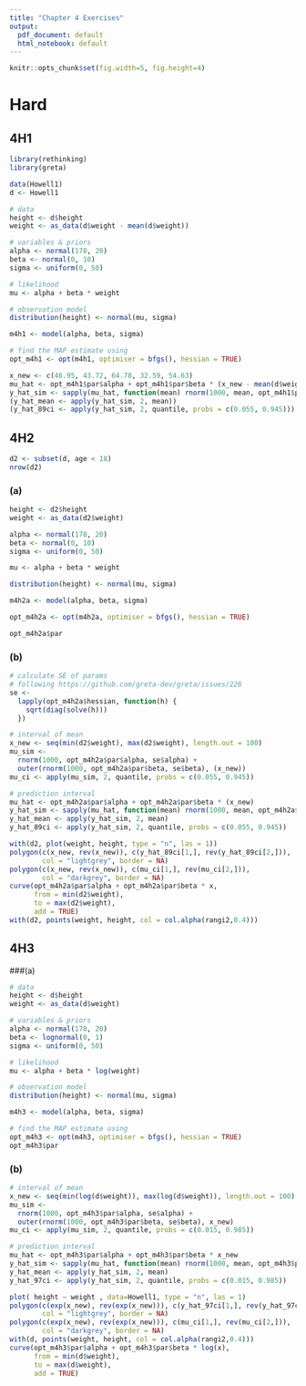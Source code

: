 ```yaml
---
title: "Chapter 4 Exercises"
output:
  pdf_document: default
  html_notebook: default
---
```


```r
knitr::opts_chunk$set(fig.width=5, fig.height=4) 
```

# Hard

## 4H1

```r
library(rethinking)
library(greta)

data(Howell1)
d <- Howell1

# data
height <- d$height
weight <- as_data(d$weight - mean(d$weight))

# variables & priors
alpha <- normal(178, 20)
beta <- normal(0, 10)
sigma <- uniform(0, 50)

# likelihood 
mu <- alpha + beta * weight

# observation model
distribution(height) <- normal(mu, sigma)

m4h1 <- model(alpha, beta, sigma)

# find the MAP estimate using 
opt_m4h1 <- opt(m4h1, optimiser = bfgs(), hessian = TRUE)

x_new <- c(46.95, 43.72, 64.78, 32.59, 54.63)
mu_hat <- opt_m4h1$par$alpha + opt_m4h1$par$beta * (x_new - mean(d$weight))
y_hat_sim <- sapply(mu_hat, function(mean) rnorm(1000, mean, opt_m4h1$par$sigma))
(y_hat_mean <- apply(y_hat_sim, 2, mean))
(y_hat_89ci <- apply(y_hat_sim, 2, quantile, probs = c(0.055, 0.945)))
```

## 4H2

```r
d2 <- subset(d, age < 18)
nrow(d2)
```

### (a)

```r
height <- d2$height
weight <- as_data(d2$weight)

alpha <- normal(178, 20)
beta <- normal(0, 10)
sigma <- uniform(0, 50)

mu <- alpha + beta * weight

distribution(height) <- normal(mu, sigma)

m4h2a <- model(alpha, beta, sigma)

opt_m4h2a <- opt(m4h2a, optimiser = bfgs(), hessian = TRUE)

opt_m4h2a$par
```
### (b)

```r
# calculate SE of params
# following https://github.com/greta-dev/greta/issues/226
se <-
  lapply(opt_m4h2a$hessian, function(h) {
    sqrt(diag(solve(h)))
  }) 

# interval of mean
x_new <- seq(min(d2$weight), max(d2$weight), length.out = 100)
mu_sim <- 
  rnorm(1000, opt_m4h2a$par$alpha, se$alpha) + 
  outer(rnorm(1000, opt_m4h2a$par$beta, se$beta), (x_new))
mu_ci <- apply(mu_sim, 2, quantile, probs = c(0.055, 0.945))

# prediction interval
mu_hat <- opt_m4h2a$par$alpha + opt_m4h2a$par$beta * (x_new)
y_hat_sim <- sapply(mu_hat, function(mean) rnorm(1000, mean, opt_m4h2a$par$sigma))
y_hat_mean <- apply(y_hat_sim, 2, mean)
y_hat_89ci <- apply(y_hat_sim, 2, quantile, probs = c(0.055, 0.945))

with(d2, plot(weight, height, type = "n", las = 1))
polygon(c(x_new, rev(x_new)), c(y_hat_89ci[1,], rev(y_hat_89ci[2,])),
        col = "lightgrey", border = NA)
polygon(c(x_new, rev(x_new)), c(mu_ci[1,], rev(mu_ci[2,])),
        col = "darkgrey", border = NA)
curve(opt_m4h2a$par$alpha + opt_m4h2a$par$beta * x,
      from = min(d2$weight),
      to = max(d2$weight),
      add = TRUE)
with(d2, points(weight, height, col = col.alpha(rangi2,0.4)))
```

## 4H3

###(a)

```r
# data
height <- d$height
weight <- as_data(d$weight)

# variables & priors
alpha <- normal(178, 20)
beta <- lognormal(0, 1)
sigma <- uniform(0, 50)

# likelihood 
mu <- alpha + beta * log(weight)

# observation model
distribution(height) <- normal(mu, sigma)

m4h3 <- model(alpha, beta, sigma)

# find the MAP estimate using 
opt_m4h3 <- opt(m4h3, optimiser = bfgs(), hessian = TRUE)
opt_m4h3$par
```

### (b)

```r
# interval of mean
x_new <- seq(min(log(d$weight)), max(log(d$weight)), length.out = 100)
mu_sim <- 
  rnorm(1000, opt_m4h3$par$alpha, se$alpha) + 
  outer(rnorm(1000, opt_m4h3$par$beta, se$beta), x_new)
mu_ci <- apply(mu_sim, 2, quantile, probs = c(0.015, 0.985))

# prediction interval
mu_hat <- opt_m4h3$par$alpha + opt_m4h3$par$beta * x_new
y_hat_sim <- sapply(mu_hat, function(mean) rnorm(1000, mean, opt_m4h3$par$sigma))
y_hat_mean <- apply(y_hat_sim, 2, mean)
y_hat_97ci <- apply(y_hat_sim, 2, quantile, probs = c(0.015, 0.985))

plot( height ~ weight , data=Howell1, type = "n", las = 1)
polygon(c(exp(x_new), rev(exp(x_new))), c(y_hat_97ci[1,], rev(y_hat_97ci[2,])),
        col = "lightgrey", border = NA)
polygon(c(exp(x_new), rev(exp(x_new))), c(mu_ci[1,], rev(mu_ci[2,])),
        col = "darkgrey", border = NA)
with(d, points(weight, height, col = col.alpha(rangi2,0.4)))
curve(opt_m4h3$par$alpha + opt_m4h3$par$beta * log(x),
      from = min(d$weight),
      to = max(d$weight),
      add = TRUE)

```

